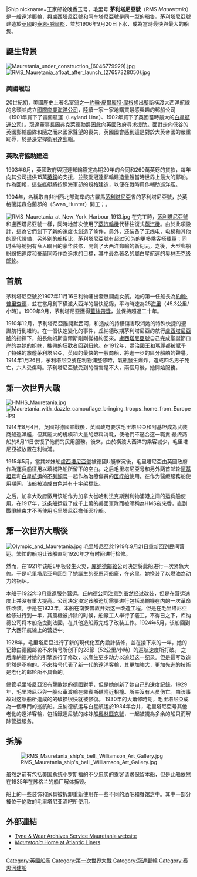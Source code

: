 {{noteTA
|T=zh-hans:毛里塔尼亚号;zh-hant:毛里塔尼亞號;zh-hk:毛里塔尼亞號;zh-mo:毛里塔尼亞號;zh-tw:茅利塔尼亞號;
|G1=
|1=zh-hans:毛里塔尼亚;zh-hant:毛里塔尼亞;zh-hk:毛里塔尼亞;zh-mo:毛里塔尼亞;zh-tw:茅利塔尼亞;
}}
{{Expand|time=2010-06-12}}
{{RoughTranslation|en:RMS_Mauretania_(1906)}}
{{Infobox Ship
|Ship image=[[File:Mauretania_1930s.JPG|350px]]
|Ship caption=茅利塔尼亞號
|Ship country=英國
|Ship flag=[[File:Government_Ensign_of_the_United_Kingdom.svg|25px]]
|Ship owner=[[冠達郵輪|冠達郵輪]]
|Ship builder=Swan, Hunter & Wigham Richardson, Wallsend, Tyne and Wear
|Ship laid down=1904年
|Ship launched=1906年9月20日
|Ship christened=1906年9月20日
|Ship commissioned=1907年11月16日
|Ship decommissioned=
|Ship fate=報廢（1935年）
|Ship homeport =
|Ship tonnage=31,938頓
|Ship displacement=44,078 [[英噸|英噸]]
|Ship length=240.8 公尺
|Ship beam=26.8 公尺
|Ship draught=
|Ship propulsion=蘇格蘭鍋爐 x 25。直接作用Parsons蒸汽輪機 x 4。76,000馬力
|Ship speed=服務船速：25 節，極速：28.5 節
|Ship capacity=頭等艙563人, 二等艙464人, 三等艙1,138人。合計2,166人
|Ship complement=802人
|}}
|Ship nickname=王家邮轮晚香玉号，毛里号
'''茅利塔尼亞號'''（RMS ''Mauretania''）是一艘[[遠洋郵輪|遠洋郵輪]]，與[[盧西塔尼亞號|盧西塔尼亞號]]和[[阿奎塔尼亞號|阿奎塔尼亞號]]是同一型的船隻。茅利塔尼亞號建造於[[英國|英國]]的[[泰恩-威爾郡|泰恩-威爾郡]]，並於1906年9月20日下水，成為當時最快與最大的船隻。

== 誕生背景 ==
[[File:Mauretania_under_construction_(6046779929).jpg|thumb]]
[[File:RMS_Mauretania_afloat_after_launch_(27657328050).jpg|thumb]]
===美國崛起===
20世紀初，美國歷史上著名富翁之一[[約翰·皮爾龐特·摩根|約翰·皮爾龐特·摩根]]想出壟斷橫渡大西洋航線的念頭並成立[[國際商業海洋公司|國際商業海洋公司]]，陸續一家一家地購買最感興趣的郵船公司（1901年買下了雷蘭航運（Leyland Line）、1902年買​​下了英國當時最大的[[白星航運公司|白星航運公司]]）。冠達董事長因弗克萊德勳爵因此向英國政府尋求援助。面對走向低谷的英國郵輪船隊和隨之而來國家聲望的喪失，英國國會感到這是對於大英帝國的嚴重恥辱，於是決定捍衛[[冠達郵輪|冠達郵輪]]。

===英政府協助建造===
1903年6月，英國政府與冠達郵輪簽定為期20年的合同和260萬英鎊的貸款，每年向其公司提供15萬[[英鎊|英鎊]]的支援，並鼓勵冠達郵輪建造量艘當時世界上最大的郵船。作為回報，這些艦艇將按照海軍部的規格建造，以便在戰時用作輔助巡洋艦。

1904年，名稱取自非洲西北部海岸的古羅馬[[茅利塔尼亞|茅利塔尼亞]]省的茅利塔尼亞號，於英格蘭諾森伯蘭郡的{{le|天鵝獵人|Swan_Hunter}}（Swan_Hunter）開工；。

[[File:RMS_Mauretania_at_New_York_Harbour_1913.jpg|thumb]]
在完工時，[[茅利塔尼亞號|茅利塔尼亞號]]和盧西塔尼亞號一樣，同時地首次使用了[[蒸汽輪機|蒸汽輪機]]代替往復式[[蒸汽機|蒸汽機]]。由於此項設計，這為它們創下了新的速度也創造了條件，另外，还装备了无线电，电梯和其他的现代設備，另外别的船相比，茅利塔尼亞號有超过50%的更多乘客搭载量；同时头等舱拥有令人瞩目的豪华装修，開創了大西洋郵輪的新紀元，之後，大型郵船紛紛把速度和豪華同時作為追求的目標，其中最為著名的屬白星航運的[[奥林匹克级邮轮|奥林匹克级邮轮]]。

==首航==
茅利塔尼亞號於1907年11月16日利物浦出發展開處女航。她的第一任船長為[[約翰·普里查德|約翰·普里查德]]，並在當月創下橫渡大西洋的最快紀錄，平均時速為25[[海里|海里]]（45.3公里/小時）。1909年9月，茅利塔尼亞獲得[[藍絲帶獎|藍絲帶獎]]，並保持超過二十年。

1910年12月，茅利塔尼亞離開默西河，和造成的持續傷害取消她的特殊快捷的聖誕航行到紐約。在一個快速變化的事件，丘納德改期茅利塔尼亞的航行[[盧西塔尼亞號|盧西塔尼亞號]]的指揮下，船長詹姆斯查爾斯剛剛從紐約回來。[[盧西塔尼亞號|盧西塔尼亞號]]自己完成聖誕節口岸的為她的姐妹，攜帶的狂歡者回到紐約。在1912年，喬治國王和瑪麗都被賦予了特殊的旅遊茅利塔尼亞，英國的最快的一艘商船，將進一步的區分船舶的聲譽。1914年1月26日，茅利塔尼亞號在利物浦整修時，氣瓶發生爆炸，造成四名男子死亡，六人受傷時。茅利塔尼亞號受到的傷害是不大，兩個月後，她開始服務。

==第一次世界大戰==
[[File:HMHS_Mauretania.jpg|thumb]]
[[File:Mauretania_with_dazzle_camouflage_bringing_troops_home_from_Europe.jpg|thumb]]

1914年8月4日，英國對德國宣戰後，英國政府要求毛里塔尼亞和阿基坦成為武裝商船巡洋艦，但其龐大的規模和大量的燃料消耗，使他們不適合这一職責;最终两船於8月11日恢復了他們的民用服務。後來，由於橫渡大西洋的乘客减少，毛里塔尼亞被放置在利物浦。

1915年5月，當其姊妹船[[盧西塔尼亞號|盧西塔尼亞號]]被德國U艇擊沉後，毛里塔尼亞由英國政府作為運兵船征用以填補路船所留下的空白。之后毛里塔尼亞号和另外两首邮轮[[阿基坦号|阿基坦号]]和[[白星航运|白星航运]]的[[不列顛号|不列顛号]]一起作為治療傷員的[[医疗船|医疗船]]使用。在作为醫療服務船使用期间，该船被漆成白色并有十字架標誌。 

之后，加拿大政府徵用该船作为加拿大從哈利法克斯到利物浦港之间的运兵船使用。在1917年，这条船运载了成千上萬的美國軍隊而被昵稱為HMS夜來香，直到戰爭結束才不再使用毛里塔尼亞擔任医疗船。

==第一次世界大戰後==
[[File:Olympic_and_Mauretania.jpg|thumb]]
毛里塔尼亞於1919年9月21日重新回到民间营运。繁忙的船期让该船直到1920年才有时间进行检修。

然而，在1921年该船E甲板發生火災，[[库纳德邮轮|库纳德邮轮]]公司決定将此船进行一次紧急大修。于是毛里塔尼亚号回到了她誕生的泰恩河船廠，在这里，她换装了以燃油為动力的锅炉。

本船于1922年3月重返服务营运。丘納德公司注意到虽然经过改装，但是在营运速度上并没有重大提高。公司决定決定该船迫切需要进行包括渦輪機在内的一次革命性改装。于是在1923年，本船在南安普敦开始这一改造工程。但是在毛里塔尼亞检修进行到一半，其風機被拆除的时候，船廠工人舉行了罷工，不得已之下，库纳德公司将本船拖曳到法國，在其他造船廠完成了改装工作。1924年5月，该船回到了大西洋航線上的营运中。

1928年，毛里塔尼亞进行了新的現代化室內設計装修，並在接下來的一年，她的记錄由德國邮轮不來梅号所创下的28節（52公里/小時）的巡航速度所打破。 之后库納德对她的引擎進行了修改，以產生更多动力以追赶这一纪录。但是這写改造仍然是不夠的。不來梅号代表了新一代的遠洋客輪，其更加強大，更加先進的技術是老化的邮轮所不具备的。

儘管毛里塔尼亞沒有擊敗她的德國對手，但是她创新了她自己的速度記錄。1929年，毛里塔尼亞與一艘火車渡輪在羅賓斯礁附近相撞。所幸沒有人员伤亡。由该事故对这条船所造成的的破损很快就被修復。 1930年的大蕭條時期，毛里塔尼亞成為一個專門的巡航船。丘納德航运与白星航运於1934年合并，毛里塔尼亞号其他老化的遠洋客輪，包括鐵達尼號的姊妹船[[奧林匹克號|奧林匹克號]]，一起被視為多余的船只而解除营运服务。

==拆解==
[[File:RMS_Mauretania_ship's_bell,_Williamson_Art_Gallery.jpg|thumb]]

虽然之前有包括美国总统小罗斯福的不少忠实的乘客请求保留本船，但是此船依然在1935年在苏格兰的船厂解体拆毁。

船上的一些装饰和家具被拆卸重新使用在一些不同的酒吧和餐馆之中。其中一部分被位于伦敦的毛里塔尼亚酒吧所使用。

==外部連結==
*[https://web.archive.org/web/20070610050432/http://www.tyneandweararchives.org.uk/mauretania/index.htm Tyne & Wear Archives Service Mauretania website]
* [http://www.atlanticliners.com/mauretania_home.htm ''Mauretania'' Home at Atlantic Liners] {{Wayback|url=http://www.atlanticliners.com/mauretania_home.htm |date=20220203182024 }}
* {{Cite web |url=https://www.chriscunard.com/history-fleet/cunard-fleet/1900-1930/mauretania/ |title=Mauretania |work=Chris' Cunard Page |access-date=2021-07-15 |archive-date=2021-12-10 |archive-url=https://web.archive.org/web/20211210082617/https://www.chriscunard.com/history-fleet/cunard-fleet/1900-1930/mauretania/ |dead-url=no }}

[[Category:英國船艦|Category:英國船艦]]
[[Category:第一次世界大戰|Category:第一次世界大戰]]
[[Category:冠達郵輪|Category:冠達郵輪]]
[[Category:泰恩河建船|Category:泰恩河建船]]
